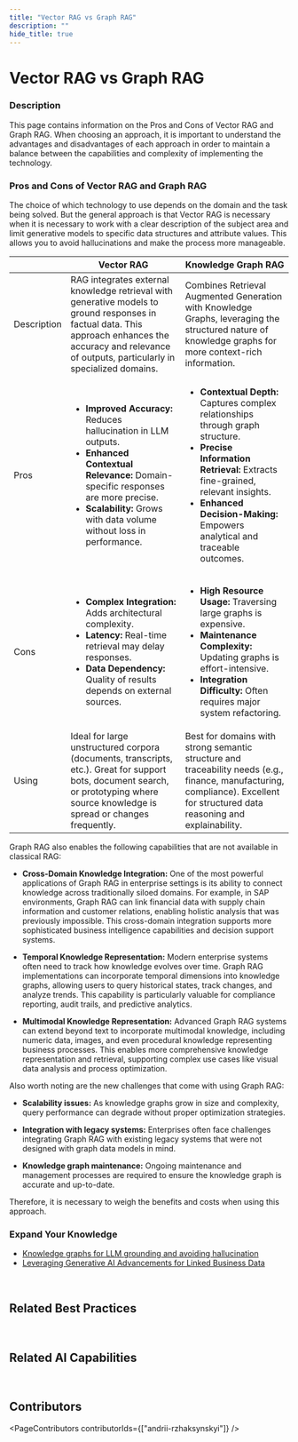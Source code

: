 ```yaml
---
title: "Vector RAG vs Graph RAG"
description: ""
hide_title: true
---
```



<PageViewTracker />

<div className="hero-header">
  <h1>Vector RAG vs Graph RAG</h1>
</div>

### Description

This page contains information on the Pros and Cons of Vector RAG and Graph RAG. When choosing an approach, it is important to understand the advantages and disadvantages of each approach in order to maintain a balance between the capabilities and complexity of implementing the technology.

### Pros and Cons of Vector RAG and Graph RAG

The choice of which technology to use depends on the domain and the task being solved. But the general approach is that Vector RAG is necessary when it is necessary to work with a clear description of the subject area and limit generative models to specific data structures and attribute values. This allows you to avoid hallucinations and make the process more manageable.

<LoginWall>

<table>
  <thead>
    <tr>
      <th></th>
      <th>Vector RAG</th>
      <th>Knowledge Graph RAG</th>
    </tr>
  </thead>
  <tbody>
    <tr>
      <td className="highlight-cell">Description</td>
      <td>
        RAG integrates external knowledge retrieval with generative models to ground responses in factual data. This approach enhances the accuracy and relevance of outputs,
        particularly in specialized domains.
      </td>
      <td>Combines Retrieval Augmented Generation with Knowledge Graphs, leveraging the structured nature of knowledge graphs for more context-rich information.</td>
    </tr>
    <tr>
      <td className="highlight-cell">Pros</td>
      <td>
        <ul>
          <li>
            <strong>Improved Accuracy:</strong> Reduces hallucination in LLM outputs.
          </li>
          <li>
            <strong>Enhanced Contextual Relevance:</strong> Domain-specific responses are more precise.
          </li>
          <li>
            <strong>Scalability:</strong> Grows with data volume without loss in performance.
          </li>
        </ul>
      </td>
      <td>
        <ul>
          <li>
            <strong>Contextual Depth:</strong> Captures complex relationships through graph structure.
          </li>
          <li>
            <strong>Precise Information Retrieval:</strong> Extracts fine-grained, relevant insights.
          </li>
          <li>
            <strong>Enhanced Decision-Making:</strong> Empowers analytical and traceable outcomes.
          </li>
        </ul>
      </td>
    </tr>
    <tr>
      <td className="highlight-cell">Cons</td>
      <td>
        <ul>
          <li>
            <strong>Complex Integration:</strong> Adds architectural complexity.
          </li>
          <li>
            <strong>Latency:</strong> Real-time retrieval may delay responses.
          </li>
          <li>
            <strong>Data Dependency:</strong> Quality of results depends on external sources.
          </li>
        </ul>
      </td>
      <td>
        <ul>
          <li>
            <strong>High Resource Usage:</strong> Traversing large graphs is expensive.
          </li>
          <li>
            <strong>Maintenance Complexity:</strong> Updating graphs is effort-intensive.
          </li>
          <li>
            <strong>Integration Difficulty:</strong> Often requires major system refactoring.
          </li>
        </ul>
      </td>
    </tr>
    <tr>
      <td className="highlight-cell">Using</td>
      <td>
        Ideal for large unstructured corpora (documents, transcripts, etc.). Great for support bots, document search, or prototyping where source knowledge is spread or changes
        frequently.
      </td>
      <td>
        Best for domains with strong semantic structure and traceability needs (e.g., finance, manufacturing, compliance). Excellent for structured data reasoning and
        explainability.
      </td>
    </tr>
  </tbody>
</table>

Graph RAG also enables the following capabilities that are not available in classical RAG:

- **Cross-Domain Knowledge Integration:** One of the most powerful applications of Graph RAG in enterprise settings is its ability to connect knowledge across traditionally siloed domains. For example, in SAP environments, Graph RAG can link financial data with supply chain information and customer relations, enabling holistic analysis that was previously impossible. This cross-domain integration supports more sophisticated business intelligence capabilities and decision support systems.

- **Temporal Knowledge Representation:** Modern enterprise systems often need to track how knowledge evolves over time. Graph RAG implementations can incorporate temporal dimensions into knowledge graphs, allowing users to query historical states, track changes, and analyze trends. This capability is particularly valuable for compliance reporting, audit trails, and predictive analytics.

- **Multimodal Knowledge Representation:** Advanced Graph RAG systems can extend beyond text to incorporate multimodal knowledge, including numeric data, images, and even procedural knowledge representing business processes. This enables more comprehensive knowledge representation and retrieval, supporting complex use cases like visual data analysis and process optimization.

Also worth noting are the new challenges that come with using Graph RAG:

- **Scalability issues:** As knowledge graphs grow in size and complexity, query performance can degrade without proper optimization strategies.

- **Integration with legacy systems:** Enterprises often face challenges integrating Graph RAG with existing legacy systems that were not designed with graph data models in mind.

- **Knowledge graph maintenance:** Ongoing maintenance and management processes are required to ensure the knowledge graph is accurate and up-to-date.

Therefore, it is necessary to weigh the benefits and costs when using this approach.

### Expand Your Knowledge

- [Knowledge graphs for LLM grounding and avoiding hallucination](https://community.sap.com/t5/technology-blogs-by-sap/knowledge-graphs-for-llm-grounding-and-avoiding-hallucination/ba-p/13779734)
- [Leveraging Generative AI Advancements for Linked Business Data](https://community.sap.com/t5/technology-blogs-by-sap/leveraging-generative-ai-advancements-for-linked-business-data/ba-p/13721158)

<RelatedProjects />

<br />

<div className="section-with-background blue">

## <span className="post-article-first-title">Related Best Practices</span>

<ul className="button-grid">
  <IconLinkButton href="/docs/technical-view/generative-ai/rag/vector-rag-embedding" text="Vector-based RAG (1/2) Embedding" />
  <IconLinkButton href="/docs/technical-view/generative-ai/rag/vector-rag-query-pipeline" text="Vector-based RAG - Query Pipeline" />
  <IconLinkButton href="/docs/technical-view/generative-ai/rag/kg-rag-creation" text="Graph-based RAG (1/2) KG Creation" />
  <IconLinkButton href="/docs/technical-view/generative-ai/rag/kg-rag-query-pipeline" text="Graph-based RAG (2/2) KG Query Pipeline" />
</ul>

</div>

<br />

<div className="section-with-background purple">

## Related AI Capabilities

<ul className="button-grid">
  <IconLinkButton href="/docs/functional-view/information-analysis-and-processing/qa-on-enterprise-knowledge-base" text="Question & Answers on Enterprise Knowledge Base" />
  <IconLinkButton href="/docs/functional-view/content-creation/generate-text-specific-knowledge" text="Generate Text based on Proprietary, Specific Knowledge" />
</ul>

</div>

<br />

<div className="section-with-background gradient-violet-blue">

## Contributors

<PageContributors contributorIds={["andrii-rzhaksynskyi"]} />

</div>

</LoginWall>
